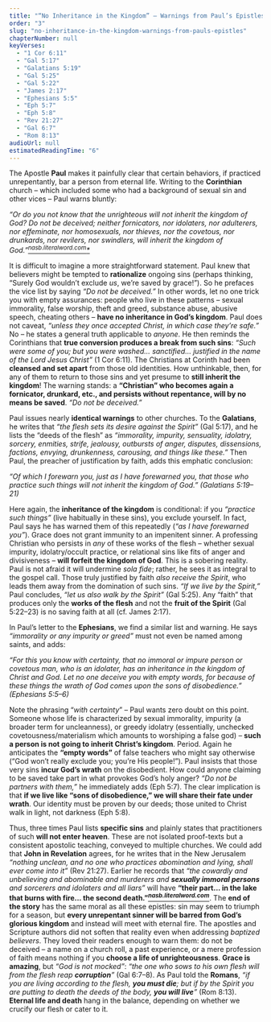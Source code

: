 ```yaml
---
title: "“No Inheritance in the Kingdom” – Warnings from Paul’s Epistles"
order: "3"
slug: "no-inheritance-in-the-kingdom-warnings-from-pauls-epistles"
chapterNumber: null
keyVerses:
  - "1 Cor 6:11"
  - "Gal 5:17"
  - "Galatians 5:19"
  - "Gal 5:25"
  - "Gal 5:22"
  - "James 2:17"
  - "Ephesians 5:5"
  - "Eph 5:7"
  - "Eph 5:8"
  - "Rev 21:27"
  - "Gal 6:7"
  - "Rom 8:13"
audioUrl: null
estimatedReadingTime: "6"
---
```

The Apostle **Paul** makes it painfully clear that certain behaviors, if practiced unrepentantly, bar a person from eternal life. Writing to the **Corinthian** church – which included some who had a background of sexual sin and other vices – Paul warns bluntly:

*“Or do you not know that the unrighteous will not inherit the kingdom of God? Do not be deceived; neither fornicators, nor idolaters, nor adulterers, nor effeminate, nor homosexuals, nor thieves, nor the covetous, nor drunkards, nor revilers, nor swindlers, will inherit the kingdom of God.”[<sup>nasb.literalword.com</sup>*](https://nasb.literalword.com/?q=Revelation+21%3A8%2C+Revelation+22%3A12-16#:~:text=8%20But%20for%20the%20cowardly,%E2%80%9D)*

It is difficult to imagine a more straightforward statement. Paul knew that believers might be tempted to **rationalize** ongoing sins (perhaps thinking, “Surely God wouldn’t exclude *us*, we’re saved by grace!”). So he prefaces the vice list by saying *“Do not be deceived.”* In other words, let no one trick you with empty assurances: people who live in these patterns – sexual immorality, false worship, theft and greed, substance abuse, abusive speech, cheating others – **have no inheritance in God’s kingdom**. Paul does not caveat, *“unless they once accepted Christ, in which case they’re safe.”* No – he states a general truth applicable to *anyone*. He then reminds the Corinthians that **true conversion produces a break from such sins**: *“Such were some of you; but you were washed… sanctified… justified in the name of the Lord Jesus Christ”* (1 Cor 6:11). The Christians at Corinth had been **cleansed and set apart** from those old identities. How unthinkable, then, for any of them to return to those sins and yet presume to **still inherit the kingdom**! The warning stands: a **“Christian” who becomes again a fornicator, drunkard, etc., and persists without repentance, will by no means be saved**. *“Do not be deceived.”*

Paul issues nearly **identical warnings** to other churches. To the **Galatians**, he writes that *“the flesh sets its desire against the Spirit”* (Gal 5:17), and he lists the “deeds of the flesh” as *“immorality, impurity, sensuality, idolatry, sorcery, enmities, strife, jealousy, outbursts of anger, disputes, dissensions, factions, envying, drunkenness, carousing, and things like these.”* Then Paul, the preacher of justification by faith, adds this emphatic conclusion:

*“Of which I forewarn you, just as I have forewarned you, that those who practice such things will not inherit the kingdom of God.” (Galatians 5:19–21)*

Here again, the **inheritance of the kingdom** is conditional: if you *“practice such things”* (live habitually in these sins), you exclude yourself. In fact, Paul says he has warned them of this repeatedly (*“as I have forewarned you”*). Grace does not grant immunity to an impenitent sinner. A professing Christian who persists in *any* of these works of the flesh – whether sexual impurity, idolatry/occult practice, or relational sins like fits of anger and divisiveness – **will forfeit the kingdom of God**. This is a sobering reality. Paul is not afraid it will undermine *sola fide*; rather, he sees it as integral to the gospel call. Those truly justified by faith *also receive the Spirit*, who leads them away from the domination of such sins. *“If we live by the Spirit,”* Paul concludes, *“let us also walk by the Spirit”* (Gal 5:25). Any “faith” that produces only the **works of the flesh** and not the **fruit of the Spirit** (Gal 5:22–23) is no saving faith at all (cf. James 2:17).

In Paul’s letter to the **Ephesians**, we find a similar list and warning. He says *“immorality or any impurity or greed”* must not even be named among saints, and adds:

*“For this you know with certainty, that no immoral or impure person or covetous man, who is an idolater, has an inheritance in the kingdom of Christ and God. Let no one deceive you with empty words, for because of these things the wrath of God comes upon the sons of disobedience.” (Ephesians 5:5–6)*

Note the phrasing “*with certainty*” – Paul wants zero doubt on this point. Someone whose life is characterized by sexual immorality, impurity (a broader term for uncleanness), or greedy idolatry (essentially, unchecked covetousness/materialism which amounts to worshiping a false god) – **such a person is not going to inherit Christ’s kingdom**. Period. Again he anticipates the **“empty words”** of false teachers who might say otherwise (“God won’t really exclude you; you’re His people!”). Paul insists that those very sins **incur God’s wrath** on the disobedient. How could anyone claiming to be saved take part in what provokes God’s holy anger? *“Do not be partners with them,”* he immediately adds (Eph 5:7). The clear implication is that **if we live like “sons of disobedience,” we will share their fate under wrath**. Our identity must be proven by our deeds; those united to Christ walk in light, not darkness (Eph 5:8).

Thus, three times Paul lists <b>specific sins</b> and plainly states that practitioners of such <b>will not enter heaven</b>. These are not isolated proof-texts but a consistent apostolic teaching, conveyed to multiple churches. We could add that <b>John in Revelation</b> agrees, for he writes that in the New Jerusalem <i>“nothing unclean, and no one who practices abomination and lying, shall ever come into it”</i> (Rev 21:27). Earlier he records that <i>“the cowardly and unbelieving and abominable and murderers and <b>sexually immoral persons</b> and sorcerers and idolaters and all liars”</i> will have <b>“their part... in the lake that burns with fire... the second death.”[<i><sup>nasb.literalword.com</sup></i>](https://nasb.literalword.com/?q=Revelation+21%3A8%2C+Revelation+22%3A12-16#:~:text=8%20But%20for%20the%20cowardly,%E2%80%9D)</b>. The <b>end of the story</b> has the same moral as all these epistles: sin may seem to triumph for a season, but <b>every unrepentant sinner will be barred from God’s glorious kingdom</b> and instead will meet with eternal fire. The apostles and Scripture authors did not soften that reality even when addressing <i>baptized believers</i>. They loved their readers enough to warn them: do not be deceived – a name on a church roll, a past experience, or a mere profession of faith means nothing if you <b>choose a life of unrighteousness</b>. <b>Grace is amazing</b>, but <i>“God is not mocked”</i>: <i>“the one who sows to his own flesh will from the flesh reap <b>corruption</b>”</i> (Gal 6:7–8). As Paul told the <b>Romans</b>, <i>“if you are living according to the flesh, <b>you must die</b>; but if by the Spirit you are putting to death the deeds of the body, <b>you will live</b>”</i> (Rom 8:13). <b>Eternal life and death</b> hang in the balance, depending on whether we crucify our flesh or cater to it.
